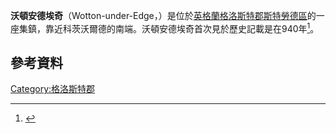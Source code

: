 {{infobox UK place 
|static_image_name=St MaryTheVirginChurchWootton-under-Edge.jpg
|static_image_caption=
|country = 英格蘭
|latitude= 51.638
|longitude= -2.349
|official_name= Wotton-under-Edge
| population = 5,627
| population_ref = (2011年英國人口普查)<ref>{{cite web|url=https://neighbourhood.statistics.gov.uk/dissemination/LeadKeyFigures.do?a=7&b=11130988&c=Wotton-under-Edge&d=16&e=62&g=6428113&i=1001x1003x1032x1004&m=0&r=1&s=1427821731221&enc=1|title=Parish population 2011.Retrieved 31 March 2015|accessdate=2016-03-11|archive-date=2015-04-02|archive-url=https://web.archive.org/web/20150402132537/https://neighbourhood.statistics.gov.uk/dissemination/LeadKeyFigures.do?a=7&b=11130988&c=Wotton-under-Edge&d=16&e=62&g=6428113&i=1001x1003x1032x1004&m=0&r=1&s=1427821731221&enc=1|dead-url=no}}</ref>
 |shire_district= [[斯特勞德區|斯特勞德區]]
|shire_county = [[格洛斯特郡|格洛斯特郡]]
|post_town = WOTTON-UNDER-EDGE
|postcode_district = GL12
|postcode_area= GL
|dial_code= 01453
|region= South West England
|os_grid_reference = ST758933
|constituency_westminster= [[科茨沃爾德_(英國國會選區)|科茨沃爾德]]
}}
'''沃頓安德埃奇'''（Wotton-under-Edge，{{IPAc-en|ˈ|w|ʊ|t|ən}}）是位於[[英格蘭|英格蘭]][[格洛斯特郡|格洛斯特郡]][[斯特勞德區|斯特勞德區]]的一座集鎮，靠近科茨沃爾德的南端。沃頓安德埃奇首次見於歷史記載是在940年<ref>{{cite web |url=http://ascharters.net/charters/467?q=&page= |title=存档副本 |accessdate=2011-09-16 |deadurl=yes |archiveurl=https://web.archive.org/web/20120402124702/http://ascharters.net/charters/467?q=&page= |archivedate=2012-04-02 }}</ref>。
==參考資料==
{{reflist}}
{{Commonscat|Wotton-under-Edge|沃頓安德埃奇}}
[[Category:格洛斯特郡|Category:格洛斯特郡]]